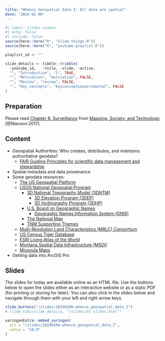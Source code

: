 ```yaml
---
title: "Whence Geospatial Data I: All data are spatial"
date: "2024-02-06"
---
```


```r
#| label: slides-videos
#| echo: false
#| include: false
source(here::here("R", "slide-things.R"))
source(here::here("R", "youtube-playlist.R"))

playlist_id <- ""

slide_details <- tibble::tribble(
  ~youtube_id,   ~title, ~slide, ~active,
  "", "Introduction", "1", TRUE,
  "", "Motivation", "motivation", FALSE,
  "", "Review", "review", FALSE,
  "", "Key concepts", "keyconceptsexperimental", FALSE
)
```


## Preparation
Please read [Chapter 8. Surveillance](https://open.lib.umn.edu/mapping/chapter/8-surveillance/){target="_blank"} from [Mapping, Society, and Technology](https://open.lib.umn.edu/mapping/){target="_blank"} [@Manson:2017].

## Content

- Geospatial Authorities: Who creates, distributes, and maintains authoritative geodata?
  - [FAIR Guiding Principles for scientific data management and stewardship](https://www.go-fair.org/fair-principles/){target="_blank"} 
- Spatial metadata and data provenance
- Some geodata resources:
  - [The US Geospatial Platform](https://www.geoplatform.gov){target="_blank"}
  - [USGS National Geospatial Program](https://www.usgs.gov/programs/national-geospatial-program){target="_blank"}
    - [3D National Topography Model (3DNTM)](https://www.usgs.gov/programs/national-geospatial-program/3d-national-topography-model){target="_blank"}
      - [3D Elevation Program (3DEP)](https://www.usgs.gov/3d-elevation-program){target="_blank"}
      - [3D Hydrography Program (3DHP)](https://www.usgs.gov/3d-hydrography-program){target="_blank"}
    - [U.S. Board on Geographic Names](https://www.usgs.gov/us-board-on-geographic-names){target="_blank"}
      - [Geographic Names Information System (GNIS)](https://edits.nationalmap.gov/apps/gaz-domestic/public/search/names){target="_blank"}
    - [The National Map](https://www.usgs.gov/programs/national-geospatial-program/national-map){target="_blank"}
    - [TNM Supporting Themes](https://www.usgs.gov/programs/national-geospatial-program/supporting-themes){target="_blank"}
  - [Multi-Resolution Land Characteristics (MRLC) Consortium](https://www.mrlc.gov){target="_blank"}
  - [US Census Tiger Database](https://www.census.gov/programs-surveys/geography/guidance/tiger-data-products-guide.html){target="_blank"}
  - [ESRI Living Atlas of the World](https://livingatlas.arcgis.com/en/home/){target="_blank"}
  - [Montana Spatial Data Infrastructure (MSDI)](https://msl.mt.gov/geoinfo/data/msdi/){target="_blank"}
  - [Missoula Maps](https://missoulamaps-cityofmissoula.hub.arcgis.com){target="_blank"}
- Getting data into ArcGIS Pro

## Slides

The slides for today are available online as an HTML file. Use the buttons below to open the slides either as an interactive website or as a static PDF (for printing or storing for later). You can also click in the slides below and navigate through them with your left and right arrow keys.

```r
slide_buttons("/slides/20240206-whence_geospatial_data_I")
# slide_tabs(slide_details, "/slides/01-slides.html")
```

```r
xaringanExtra::embed_xaringan(
  url = "/slides/20240206-whence_geospatial_data_I",
  ratio = "16:9"
)
```
